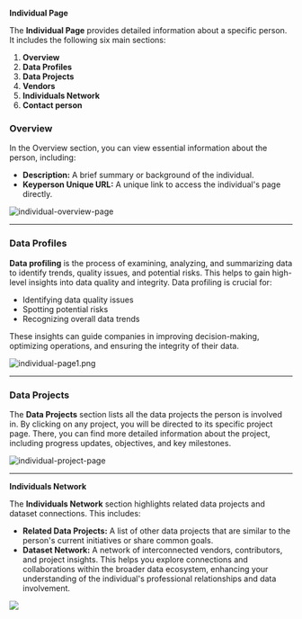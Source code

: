 **Individual Page**

The **Individual Page** provides detailed information about a specific person. It includes the following six main sections:

1. **Overview**  
2. **Data Profiles**  
3. **Data Projects**  
4. **Vendors**  
5. **Individuals Network**  
6. **Contact person**

### **Overview**

In the Overview section, you can view essential information about the person, including:

* **Description:** A brief summary or background of the individual.  
* **Keyperson Unique URL:** A unique link to access the individual's page directly.

<Frame>
  <img src="/images/person-overview.png" alt="individual-overview-page" style={{ borderRadius: '0.5rem' }} />
</Frame>

---

### **Data Profiles**

**Data profiling** is the process of examining, analyzing, and summarizing data to identify trends, quality issues, and potential risks. This helps to gain high-level insights into data quality and integrity. Data profiling is crucial for:

* Identifying data quality issues  
* Spotting potential risks  
* Recognizing overall data trends

These insights can guide companies in improving decision-making, optimizing operations, and ensuring the integrity of their data.

<Frame>
  <img src="/images/individual-page2.png" alt="individual-page1.png" style={{ borderRadius: '0.5rem' }} />
</Frame>

---

### **Data Projects**

The **Data Projects** section lists all the data projects the person is involved in. By clicking on any project, you will be directed to its specific project page. There, you can find more detailed information about the project, including progress updates, objectives, and key milestones.

<Frame>
  <img src="/images/person-project.png" alt="individual-project-page" style={{ borderRadius: '0.5rem' }} />
</Frame>

---

**Individuals Network**

The **Individuals Network** section highlights related data projects and dataset connections. This includes:

* **Related Data Projects:** A list of other data projects that are similar to the person's current initiatives or share common goals.  
* **Dataset Network:** A network of interconnected vendors, contributors, and project insights. This helps you explore connections and collaborations within the broader data ecosystem, enhancing your understanding of the individual's professional relationships and data involvement.

<Frame>
  <img src="/images/person-network.png" individual-network-page" style={{ borderRadius: '0.5rem' }} />
</Frame>

